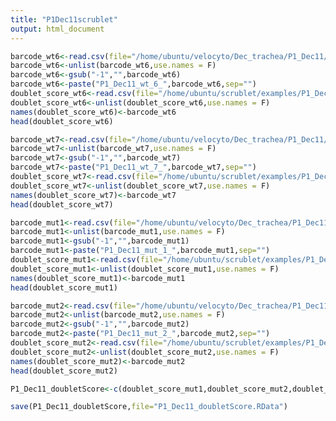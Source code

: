```yaml
---
title: "P1Dec11scrublet"
output: html_document
---
```

```r
barcode_wt6<-read.csv(file="/home/ubuntu/velocyto/Dec_trachea/P1_Dec11/wt6/P1_Dec11_wt_6/outs/filtered_gene_bc_matrices/mm10-1.2.0/barcodes.tsv",header=F,sep="\t",stringsAsFactors = F)
barcode_wt6<-unlist(barcode_wt6,use.names = F)
barcode_wt6<-gsub("-1","",barcode_wt6)
barcode_wt6<-paste("P1_Dec11_wt_6_",barcode_wt6,sep="")
doublet_score_wt6<-read.csv(file="/home/ubuntu/scrublet/examples/P1_Dec11_wt_6_doubletScore.csv",header=F,sep=",",stringsAsFactors = F)
doublet_score_wt6<-unlist(doublet_score_wt6,use.names = F)
names(doublet_score_wt6)<-barcode_wt6
head(doublet_score_wt6)
```
```r
barcode_wt7<-read.csv(file="/home/ubuntu/velocyto/Dec_trachea/P1_Dec11/wt7/P1_Dec11_wt_7/outs/filtered_gene_bc_matrices/mm10-1.2.0/barcodes.tsv",header=F,sep="\t",stringsAsFactors = F)
barcode_wt7<-unlist(barcode_wt7,use.names = F)
barcode_wt7<-gsub("-1","",barcode_wt7)
barcode_wt7<-paste("P1_Dec11_wt_7_",barcode_wt7,sep="")
doublet_score_wt7<-read.csv(file="/home/ubuntu/scrublet/examples/P1_Dec11_wt_7_doubletScore.csv",header=F,sep=",",stringsAsFactors = F)
doublet_score_wt7<-unlist(doublet_score_wt7,use.names = F)
names(doublet_score_wt7)<-barcode_wt7
head(doublet_score_wt7)

```
```r
barcode_mut1<-read.csv(file="/home/ubuntu/velocyto/Dec_trachea/P1_Dec11/mut1/P1_Dec11_mut_1/outs/filtered_gene_bc_matrices/mm10-1.2.0/barcodes.tsv",header=F,sep="\t",stringsAsFactors = F)
barcode_mut1<-unlist(barcode_mut1,use.names = F)
barcode_mut1<-gsub("-1","",barcode_mut1)
barcode_mut1<-paste("P1_Dec11_mut_1_",barcode_mut1,sep="")
doublet_score_mut1<-read.csv(file="/home/ubuntu/scrublet/examples/P1_Dec11_mut_1_doubletScore.csv",header=F,sep=",",stringsAsFactors = F)
doublet_score_mut1<-unlist(doublet_score_mut1,use.names = F)
names(doublet_score_mut1)<-barcode_mut1
head(doublet_score_mut1)

```
```r
barcode_mut2<-read.csv(file="/home/ubuntu/velocyto/Dec_trachea/P1_Dec11/mut2/P1_Dec11_mut_2/outs/filtered_gene_bc_matrices/mm10-1.2.0/barcodes.tsv",header=F,sep="\t",stringsAsFactors = F)
barcode_mut2<-unlist(barcode_mut2,use.names = F)
barcode_mut2<-gsub("-1","",barcode_mut2)
barcode_mut2<-paste("P1_Dec11_mut_2_",barcode_mut2,sep="")
doublet_score_mut2<-read.csv(file="/home/ubuntu/scrublet/examples/P1_Dec11_mut_2_doubletScore.csv",header=F,sep=",",stringsAsFactors = F)
doublet_score_mut2<-unlist(doublet_score_mut2,use.names = F)
names(doublet_score_mut2)<-barcode_mut2
head(doublet_score_mut2)

```
```r
P1_Dec11_doubletScore<-c(doublet_score_mut1,doublet_score_mut2,doublet_score_wt6,doublet_score_wt7)
```
```r
save(P1_Dec11_doubletScore,file="P1_Dec11_doubletScore.RData")
```































































